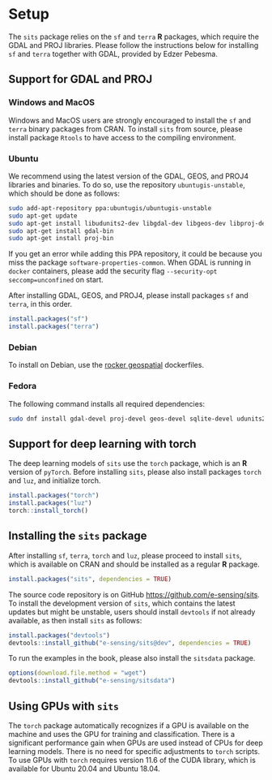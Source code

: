 # Setup {.unnumbered}

The `sits` package relies on the `sf` and `terra` **R** packages, which require the GDAL and PROJ libraries. Please follow the instructions below for installing `sf` and `terra` together with GDAL, provided by Edzer Pebesma.

## Support for GDAL and PROJ {.unnumbered}

### Windows and MacOS {.unnumbered}

Windows and MacOS users are strongly encouraged to install the `sf` and `terra` binary packages from CRAN. To install `sits` from source, please install package `Rtools` to have access to the compiling environment.

### Ubuntu {.unnumbered}

We recommend using the latest version of the GDAL, GEOS, and PROJ4 libraries and binaries. To do so, use the repository `ubuntugis-unstable`, which should be done as follows:

``` sh
sudo add-apt-repository ppa:ubuntugis/ubuntugis-unstable
sudo apt-get update
sudo apt-get install libudunits2-dev libgdal-dev libgeos-dev libproj-dev 
sudo apt-get install gdal-bin
sudo apt-get install proj-bin
```

If you get an error while adding this PPA repository, it could be because you miss the package `software-properties-common`. When GDAL is running in `docker` containers, please add the security flag `--security-opt seccomp=unconfined` on start. 

After installing GDAL, GEOS, and PROJ4, please install packages `sf` and `terra`, in this order.

```r
install.packages("sf")
install.packages("terra")
```


### Debian{-}

To install on Debian, use the [rocker geospatial](https://github.com/rocker-org/geospatial) dockerfiles. 

### Fedora {.unnumbered}

The following command installs all required dependencies:

``` sh
sudo dnf install gdal-devel proj-devel geos-devel sqlite-devel udunits2-devel
```

## Support for deep learning with torch {.unnumbered}

The deep learning models of `sits` use the `torch` package, which is an **R** version of `pyTorch`. Before installing `sits`, please also install packages `torch` and `luz`, and initialize torch. 

```r
install.packages("torch")
install.packages("luz")
torch::install_torch()
```


## Installing the `sits` package {.unnumbered}

After installing `sf`, `terra`, `torch` and `luz`, please proceed to install `sits`,  which is available on CRAN and should be installed as a regular **R** package.

```r
install.packages("sits", dependencies = TRUE)
```

The source code repository is on GitHub <https://github.com/e-sensing/sits>. To install the development version of `sits`, which contains the latest updates but might be unstable, users should install `devtools` if not already available, as then install `sits` as follows:

```r
install.packages("devtools")
devtools::install_github("e-sensing/sits@dev", dependencies = TRUE)
```

To run the examples in the book, please also install the `sitsdata` package.

```r
options(download.file.method = "wget")
devtools::install_github("e-sensing/sitsdata")
```


## Using GPUs with `sits` {.unnumbered}

The `torch` package automatically recognizes if a GPU is available on the machine and uses the GPU for training and classification. There is a significant performance gain when GPUs are used instead of CPUs for deep learning models. There is no need for specific adjustments to `torch` scripts.  To use GPUs with `torch` requires version 11.6 of the CUDA library, which is available for Ubuntu 20.04 and Ubuntu 18.04. 
 
